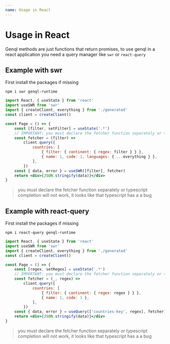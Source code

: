 ```yaml
---
name: Usage in React
---
```


# Usage in React

Genql methods are just functions that return promises, to use genql in a react application you need a query manager like `swr` or `react-query`

## Example with swr

First install the packages if missing

```
npm i swr genql-runtime
```

```jsx
import React, { useState } from 'react'
import useSWR from 'swr'
import { createClient, everything } from './generated'
const client = createClient()

const Page = () => {
    const [filter, setFilter] = useState('.*')
    // IMPORTANT: you must declare the fetcher function separately or typescript completion will not work, it looks like that typescript has a a bug
    const fetcher = (filter) =>
        client.query({
            countries: [
                { filter: { continent: { regex: filter } } },
                { name: 1, code: 1, languages: { ...everything } },
            ],
        })
    const { data, error } = useSWR([filter], fetcher)
    return <div>{JSON.stringify(data)}</div>
}
```

> you must declare the fetcher function separately or typescript completion will not work, it looks like that typescript has a a bug

## Example with react-query

First install the packages if missing

```
npm i react-query genql-runtime
```

```jsx
import React, { useState } from 'react'
import useSWR from 'swr'
import { createClient, everything } from './generated'
const client = createClient()

const Page = () => {
    const [regex, setRegex] = useState('.*')
    // IMPORTANT: you must declare the fetcher function separately or typescript completion will not work, it looks like that typescript has a a bug
    const fetcher = (_, regex) =>
        client.query({
            countries: [
                { filter: { continent: { regex: regex } } },
                { name: 1, code: 1 },
            ],
        })
    const { data, error } = useQuery(['countries-key', regex], fetcher)
    return <div>{JSON.stringify(data)}</div>
}
```

> you must declare the fetcher function separately or typescript completion will not work, it looks like that typescript has a a bug
